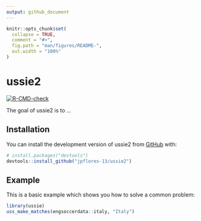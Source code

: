 ```yaml
---
output: github_document
---
```


<!-- README.md is generated from README.Rmd. Please edit that file -->

```r
knitr::opts_chunk$set(
  collapse = TRUE,
  comment = "#>",
  fig.path = "man/figures/README-",
  out.width = "100%"
)
```

# ussie2

<!-- badges: start -->
[![R-CMD-check](https://github.com/jpflores-13/ussie2/actions/workflows/R-CMD-check.yaml/badge.svg)](https://github.com/jpflores-13/ussie2/actions/workflows/R-CMD-check.yaml)
<!-- badges: end -->

The goal of ussie2 is to ...

## Installation

You can install the development version of ussie2 from [GitHub](https://github.com/) with:

``` r
# install.packages("devtools")
devtools::install_github("jpflores-13/ussie2")
```

## Example

This is a basic example which shows you how to solve a common problem:
```r
library(ussie)
uss_make_matches(engsoccerdata::italy, "Italy")
```
